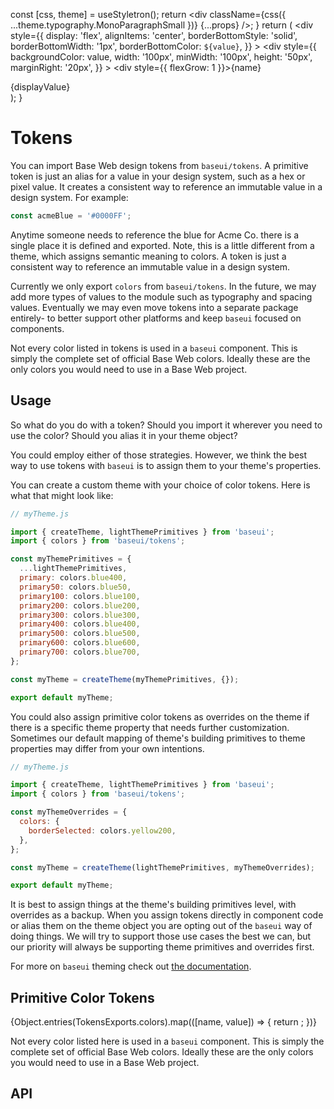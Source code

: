 <!--
Copyright (c) Uber Technologies, Inc.

This source code is licensed under the MIT license found in the
LICENSE file in the root directory of this source tree.
-->




  const [css, theme] = useStyletron();
  return <div className={css({ ...theme.typography.MonoParagraphSmall })} {...props} />;
}
  return (
    <div
      style={{
        display: 'flex',
        alignItems: 'center',
        borderBottomStyle: 'solid',
        borderBottomWidth: '1px',
        borderBottomColor: `${value}`,
      }}
    >
      <div
        style={{
          backgroundColor: value,
          width: '100px',
          minWidth: '100px',
          height: '50px',
          marginRight: '20px',
        }}
      ></div>
      <div style={{ flexGrow: 1 }}>{name}</div>
      <div>{displayValue}</div>
    </div>
  );
}

# Tokens

You can import Base Web design tokens from `baseui/tokens`. A primitive token is just an alias for a value in your design system, such as a hex or pixel value. It creates a consistent way to reference an immutable value in a design system. For example:

```js
const acmeBlue = '#0000FF';
```

Anytime someone needs to reference the blue for Acme Co. there is a single place it is defined and exported. Note, this is a little different from a theme, which assigns semantic meaning to colors. A token is just a consistent way to reference an immutable value in a design system.

Currently we only export `colors` from `baseui/tokens`. In the future, we may add more types of values to the module such as typography and spacing values. Eventually we may even move tokens into a separate package entirely- to better support other platforms and keep `baseui` focused on components.

Not every color listed in tokens is used in a `baseui` component. This is simply the complete set of official Base Web colors. Ideally these are the only colors you would need to use in a Base Web project.

## Usage

So what do you do with a token? Should you import it wherever you need to use the color? Should you alias it in your theme object?

You could employ either of those strategies. However, we think the best way to use tokens with `baseui` is to assign them to your theme's properties.

You can create a custom theme with your choice of color tokens. Here is what that might look like:

```js
// myTheme.js

import { createTheme, lightThemePrimitives } from 'baseui';
import { colors } from 'baseui/tokens';

const myThemePrimitives = {
  ...lightThemePrimitives,
  primary: colors.blue400,
  primary50: colors.blue50,
  primary100: colors.blue100,
  primary200: colors.blue200,
  primary300: colors.blue300,
  primary400: colors.blue400,
  primary500: colors.blue500,
  primary600: colors.blue600,
  primary700: colors.blue700,
};

const myTheme = createTheme(myThemePrimitives, {});

export default myTheme;
```

You could also assign primitive color tokens as overrides on the theme if there is a specific theme property that needs further customization.
Sometimes our default mapping of theme's building primitives to theme properties may differ from your own intentions.

```js
// myTheme.js

import { createTheme, lightThemePrimitives } from 'baseui';
import { colors } from 'baseui/tokens';

const myThemeOverrides = {
  colors: {
    borderSelected: colors.yellow200,
  },
};

const myTheme = createTheme(lightThemePrimitives, myThemeOverrides);

export default myTheme;
```

It is best to assign things at the theme's building primitives level, with overrides as a backup.
When you assign tokens directly in component code or alias them on the theme object you
are opting out of the `baseui` way of doing things. We will try to support those use
cases the best we can, but our priority will always be supporting theme primitives and
overrides first.

For more on `baseui` theming check out [the documentation](/guides/theming).

## Primitive Color Tokens

<ColorPreviewContainer>
  {Object.entries(TokensExports.colors).map(([name, value]) => {
    return <ColorPreview name={name} value={value} displayValue={value} />;
  })}
</ColorPreviewContainer>

Not every color listed here is used in a `baseui` component. This is simply the complete set of official Base Web colors. Ideally these are the only colors you would need to use in a Base Web project.

## API

<Exports component={TokensExports} title="Tokens exports" path="baseui/tokens" />
